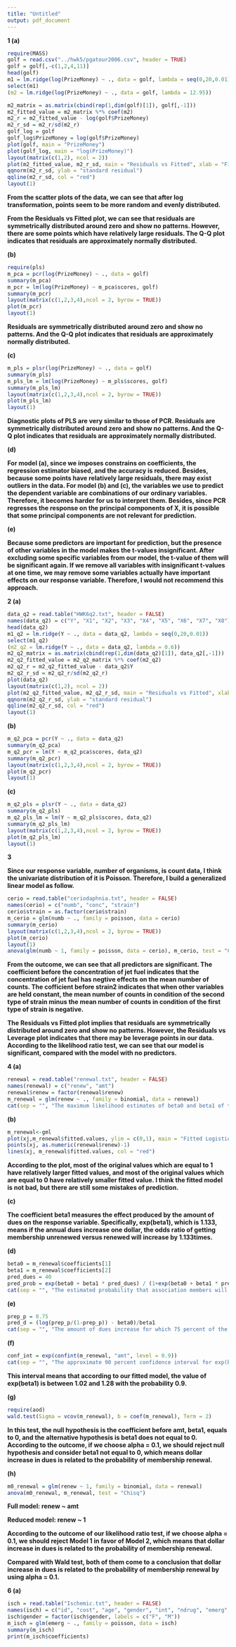 ```yaml
---
title: "Untitled"
output: pdf_document
---
```


**1 (a)**

```r
require(MASS)
golf = read.csv("../hwk5/pgatour2006.csv", header = TRUE)
golf = golf[,-c(1,2,4,11)]
head(golf)
m1 = lm.ridge(log(PrizeMoney) ~ ., data = golf, lambda = seq(0,20,0.01))
select(m1)
(m2 = lm.ridge(log(PrizeMoney) ~ ., data = golf, lambda = 12.95))

m2_matrix = as.matrix(cbind(rep(1,dim(golf)[1]), golf[,-1]))
m2_fitted_value = m2_matrix %*% coef(m2)
m2_r = m2_fitted_value - log(golf$PrizeMoney)
m2_r_sd = m2_r/sd(m2_r)
golf_log = golf
golf_log$PrizeMoney = log(golf$PrizeMoney)
plot(golf, main = "PrizeMoney")
plot(golf_log, main = "log(PrizeMoney)")
layout(matrix(c(1,2), ncol = 2))
plot(m2_fitted_value, m2_r_sd, main = "Residuals vs Fitted", xlab = "Fitted Value", ylab = "Residuals")
qqnorm(m2_r_sd, ylab = "standard residual")
qqline(m2_r_sd, col = "red")
layout(1)
```

**From the scatter plots of the data, we can see that after log transformation, points seem to be more random and evenly distributed.**

**From the Residuals vs Fitted plot, we can see that residuals are symmetrically distributed around zero and show no patterns.  However, there are some points which have relatively large residuals.  The Q-Q plot indicates that residuals are approximately normally distributed.**

**(b)**

```r
require(pls)
m_pca = pcr(log(PrizeMoney) ~ ., data = golf)
summary(m_pca)
m_pcr = lm(log(PrizeMoney) ~ m_pca$scores, golf)
summary(m_pcr)
layout(matrix(c(1,2,3,4),ncol = 2, byrow = TRUE))
plot(m_pcr)
layout(1)
```

**Residuals are symmetrically distributed around zero and show no patterns.  And the Q-Q plot indicates that residuals are approximately normally distributed.**

**(c)**

```r
m_pls = plsr(log(PrizeMoney) ~ ., data = golf)
summary(m_pls)
m_pls_lm = lm(log(PrizeMoney) ~ m_pls$scores, golf)
summary(m_pls_lm)
layout(matrix(c(1,2,3,4),ncol = 2, byrow = TRUE))
plot(m_pls_lm)
layout(1)
```

**Diagnostic plots of PLS are very similar to those of PCR.  Residuals are symmetrically distributed around zero and show no patterns.  And the Q-Q plot indicates that residuals are approximately normally distributed.**

**(d)**

**For model (a), since we imposes constrains on coefficients, the regression estimator biased, and the accuracy is reduced.  Besides, because some points have relatively large residuals, there may exist outliers in the data.  For model (b) and (c), the variables we use to predict the dependent variable are combinations of our  ordinary variables.  Therefore, it becomes harder for us to interpret them.  Besides, since PCR regresses the response on the principal components of X, it is possible that some principal components are not relevant for prediction.**

**(e)**

**Because some predictors are important for prediction, but the presence of other variables in the model makes the t-values insignificant.  After excluding some specific variables from our model, the t-value of them will be significant again. If we remove all variables with insignificant t-values at one time, we may remove some variables actually have important effects on our response variable. Therefore, I would not recommend this approach.**

**2 (a)**
```r
data_q2 = read.table("HWK6q2.txt", header = FALSE)
names(data_q2) = c("Y", "X1", "X2", "X3", "X4", "X5", "X6", "X7", "X8")
head(data_q2)
m1_q2 = lm.ridge(Y ~ ., data = data_q2, lambda = seq(0,20,0.01))
select(m1_q2)
(m2_q2 = lm.ridge(Y ~ ., data = data_q2, lambda = 0.6))
m2_q2_matrix = as.matrix(cbind(rep(1,dim(data_q2)[1]), data_q2[,-1]))
m2_q2_fitted_value = m2_q2_matrix %*% coef(m2_q2)
m2_q2_r = m2_q2_fitted_value - data_q2$Y
m2_q2_r_sd = m2_q2_r/sd(m2_q2_r)
plot(data_q2)
layout(matrix(c(1,2), ncol = 2))
plot(m2_q2_fitted_value, m2_q2_r_sd, main = "Residuals vs Fitted", xlab = "Fitted Value", ylab = "Residuals")
qqnorm(m2_q2_r_sd, ylab = "standard residual")
qqline(m2_q2_r_sd, col = "red")
layout(1)
```

**(b)**
```r
m_q2_pca = pcr(Y ~ ., data = data_q2)
summary(m_q2_pca)
m_q2_pcr = lm(Y ~ m_q2_pca$scores, data_q2)
summary(m_q2_pcr)
layout(matrix(c(1,2,3,4),ncol = 2, byrow = TRUE))
plot(m_q2_pcr)
layout(1)
```

**(c)**
```r
m_q2_pls = plsr(Y ~ ., data = data_q2)
summary(m_q2_pls)
m_q2_pls_lm = lm(Y ~ m_q2_pls$scores, data_q2)
summary(m_q2_pls_lm)
layout(matrix(c(1,2,3,4),ncol = 2, byrow = TRUE))
plot(m_q2_pls_lm)
layout(1)
```

**3**

**Since our response variable, number of organisms, is count data, I think the univariate distribution of it is Poisson.  Therefore, I build a generalized linear model as follow.**

```r
cerio = read.table("ceriodaphnia.txt", header = FALSE)
names(cerio) = c("numb", "conc", "strain")
cerio$strain = as.factor(cerio$strain)
m_cerio = glm(numb ~ ., family = poisson, data = cerio)
summary(m_cerio)
layout(matrix(c(1,2,3,4),ncol = 2, byrow = TRUE))
plot(m_cerio)
layout(1)
anova(glm(numb ~ 1, family = poisson, data = cerio), m_cerio, test = "Chisq")
```

**From the outcome, we can see that all predictors are significant.  The coefficient before the concentration of jet fuel indicates that the concentration of jet fuel has negtive effects on the mean number of counts.  The cofficient before strain2 indicates that when other variables are held constant, the mean number of counts in condition of the second type of strain minus the mean number of counts in condition of the first type of strain is negative.**

**The Residuals vs Fitted plot implies that residuals are symmetrically distributed around zero and show no patterns.  However, the Residuals vs Leverage plot indicates that there may be leverage points in our data.  According to the likelihood ratio test, we can see that our model is significant, compared with the model with no predictors.**

**4 (a)**
```r
renewal = read.table("renewal.txt", header = FALSE)
names(renewal) = c("renew", "amt")
renewal$renew = factor(renewal$renew)
m_renewal = glm(renew ~ ., family = binomial, data = renewal)
cat(sep = "", "The maximum likelihood estimates of beta0 and beta1 of the logistic regression model are c(", m_renewal$coefficients[1], ", ", m_renewal$coefficients[2], ")")
```

**(b)**
```r
m_renewal<-gml
plot(xj,m_renewal$fitted.values, ylim = c(0,1), main = "Fitted Logistic Response", xlab = "amt", ylab = "")
points(xj, as.numeric(renewal$renew)-1)
lines(xj, m_renewal$fitted.values, col = "red")
```

**According to the plot, most of the original values which are equal to 1 have relatively larger fitted values, and most of the original values which are equal to 0 have relatively smaller fitted value.  I think the fitted model is not bad, but there are still some mistakes of prediction.**

**(c)**

**The coefficient beta1 measures the effect produced by the amount of dues on the response variable.  Specifically, exp(beta1), which is 1.133, means if the annual dues increase one dollar, the odds ratio of getting membership unrenewed versus renewed will increase by 1.133times.**

**(d)**
```r
beta0 = m_renewal$coefficients[1]
beta1 = m_renewal$coefficients[2]
pred_dues = 40
pred_prob = exp(beta0 + beta1 * pred_dues) / (1+exp(beta0 + beta1 * pred_dues))
cat(sep = "", "The estimated probability that association members will not renew their membership if the dues are increased by $40 is ", pred_prob, ".")
```

**(e)**
```r
prep_p = 0.75
pred_d = (log(prep_p/(1-prep_p)) - beta0)/beta1
cat(sep = "", "The amount of dues increase for which 75 percent of the members are expected not to renew their association membership is ", pred_d, ".")
```

**(f)**
```r
conf_int = exp(confint(m_renewal, "amt", level = 0.9))
cat(sep = "", "The approximate 90 percent confidence interval for exp(beta1) is c(", conf_int[1], ", ", conf_int[2], ").")
```

**This interval means that according to our fitted model, the value of exp(beta1) is between 1.02 and 1.28 with the probability 0.9.**

**(g)**
```r
require(aod)
wald.test(Sigma = vcov(m_renewal), b = coef(m_renewal), Term = 2)
```

**In this test, the null hypothesis is the coefficient before amt, beta1, equals to 0, and the alternative hypothesis is beta1 does not equal to 0.  According to the outcome, if we choose alpha = 0.1, we should reject null hypothesis and consider beta1 not equal to 0, which means dollar increase in dues is related to the probability of membership renewal.**

**(h)**
```r
m0_renewal = glm(renew ~ 1, family = binomial, data = renewal)
anova(m0_renewal, m_renewal, test = "Chisq")
```

**Full model: renew ~ amt**

**Reduced model: renew ~ 1**

**According to the outcome of our likelihood ratio test, if we choose alpha = 0.1, we should reject Model 1 in favor of Model 2, which means that dollar increase in dues is related to the probability of membership renewal.**

**Compared with Wald test, both of them come to a conclusion that dollar increase in dues is related to the probability of membership renewal by using alpha = 0.1.**

**6 (a)**
```r
isch = read.table("Ischemic.txt", header = FALSE)
names(isch) = c("id", "cost", "age", "gender", "int", "ndrug", "emerg", "compl", "comorb", "duration")
isch$gender = factor(isch$gender, labels = c("F", "M"))
m_isch = glm(emerg ~ ., family = poisson, data = isch)
summary(m_isch)
print(m_isch$coefficients)
```

